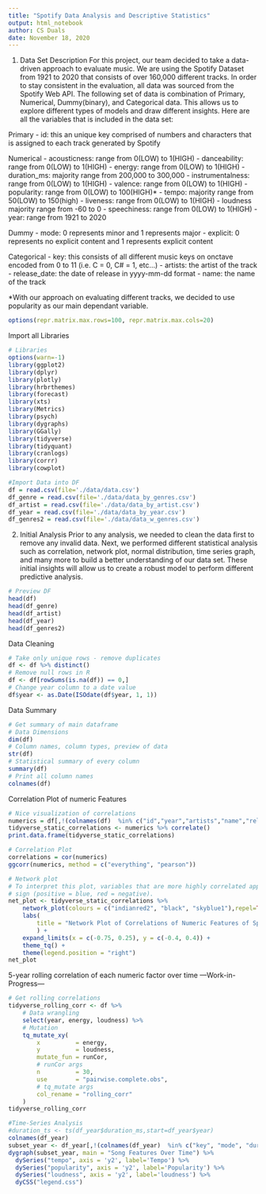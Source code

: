 ```yaml
---
title: "Spotify Data Analysis and Descriptive Statistics"
output: html_notebook
author: CS Duals
date: November 18, 2020
---
```


1. Data Set Description
For this project, our team decided to take a data-driven approach to evaluate music. We are using the Spotify Dataset from 1921 to 2020 that consists of over 160,000 different tracks. In order to stay consistent in the evaluation, all data was sourced from the Spotify Web API. The following set of data is combination of Primary, Numerical, Dummy(binary), and Categorical data. This allows us to explore different types of models and draw different insights. Here are all the variables that is included in the data set:

Primary
    - id: this an unique key comprised of numbers and characters that is assigned to each track generated by Spotify

Numerical
    - acousticness: range from 0(LOW) to 1(HIGH)
    - danceability: range from 0(LOW) to 1(HIGH)
    - energy: range from 0(LOW) to 1(HIGH)
    - duration_ms: majority range from 200,000 to 300,000
    - instrumentalness: range from 0(LOW) to 1(HIGH)
    - valence: range from 0(LOW) to 1(HIGH)
    - popularity: range from 0(LOW) to 100(HIGH)*
    - tempo: majority range from 50(LOW) to 150(high)
    - liveness: range from 0(LOW) to 1(HIGH)
    - loudness majority range from -60 to 0
    - speechiness: range from 0(LOW) to 1(HIGH)
    - year: range from 1921 to 2020

Dummy
    - mode: 0 represents minor and 1 represents major
    - explicit: 0 represents no explicit content and 1 represents explicit content
    
Categorical
    - key: this consists of all different music keys on onctave encoded from 0 to 11 (i.e. C = 0, C# = 1, etc...)
    - artists: the artist of the track
    - release_date: the date of release in yyyy-mm-dd format
    - name: the name of the track

*With our approach on evaluating different tracks, we decided to use popularity as our main dependant variable. 


```r
options(repr.matrix.max.rows=100, repr.matrix.max.cols=20)
```


Import all Libraries
```r
# Libraries
options(warn=-1)
library(ggplot2)
library(dplyr)
library(plotly)
library(hrbrthemes)
library(forecast)
library(xts)
library(Metrics)
library(psych)
library(dygraphs)
library(GGally)
library(tidyverse)
library(tidyquant)  
library(cranlogs)   
library(corrr)      
library(cowplot)    
```


```r
#Import Data into DF
df = read.csv(file='./data/data.csv')
df_genre = read.csv(file='./data/data_by_genres.csv')
df_artist = read.csv(file='./data/data_by_artist.csv')
df_year = read.csv(file='./data/data_by_year.csv')
df_genres2 = read.csv(file='./data/data_w_genres.csv')
```

2. Initial Analysis
Prior to any analysis, we needed to clean the data first to remove any invalid data. Next, we performed different statistical analysis such as correlation, network plot, normal distribution, time series graph, and many more to build a better understanding of our data set. These initial insights will allow us to create a robust model to perform different predictive analysis.   

```r
# Preview DF
head(df)
head(df_genre)
head(df_artist)
head(df_year)
head(df_genres2)
```
Data Cleaning
```r
# Take only unique rows - remove duplicates
df <- df %>% distinct()
# Remove null rows in R
df <- df[rowSums(is.na(df)) == 0,]
# Change year column to a date value
df$year <- as.Date(ISOdate(df$year, 1, 1))
```


Data Summary
```r
# Get summary of main dataframe
# Data Dimensions
dim(df)
# Column names, column types, preview of data
str(df)
# Statistical summary of every column
summary(df)
# Print all column names
colnames(df)
```

Correlation Plot of numeric Features
```r
# Nice visualization of correlations
numerics = df[,!(colnames(df)  %in% c("id","year","artists","name","release_date"))]
tidyverse_static_correlations <- numerics %>% correlate() 
print.data.frame(tidyverse_static_correlations)
```

```r
# Correlation Plot
correlations = cor(numerics)
ggcorr(numerics, method = c("everything", "pearson")) 
```
```r
# Network plot
# To interpret this plot, variables that are more highly correlated appear closer together and are joined by stronger paths. Paths are colored by their
# sign (positive = blue, red = negative).
net_plot <- tidyverse_static_correlations %>%
    network_plot(colours = c("indianred2", "black", "skyblue1"),repel=TRUE, legend = TRUE) +
    labs(
        title = "Network Plot of Correlations of Numeric Features of Spotify Songs"
        ) +
    expand_limits(x = c(-0.75, 0.25), y = c(-0.4, 0.4)) +
    theme_tq() +
    theme(legend.position = "right")
net_plot
```
5-year rolling correlation of each numeric factor over time
---Work-in-Progress---

```r
# Get rolling correlations
tidyverse_rolling_corr <- df %>%
    # Data wrangling
    select(year, energy, loudness) %>%
    # Mutation
    tq_mutate_xy(
        x          = energy,
        y          = loudness,
        mutate_fun = runCor, 
        # runCor args
        n          = 30,
        use        = "pairwise.complete.obs",
        # tq_mutate args
        col_rename = "rolling_corr"
    )
tidyverse_rolling_corr
```


```r
#Time-Series Analysis
#duration_ts <- ts(df_year$duration_ms,start=df_year$year)
colnames(df_year)
subset_year <- df_year[,!(colnames(df_year)  %in% c("key", "mode", "duration_ms"))]
dygraph(subset_year, main = "Song Features Over Time") %>%
  dySeries("tempo", axis = 'y2', label='Tempo') %>%
  dySeries("popularity", axis = 'y2', label='Popularity') %>%
  dySeries("loudness", axis = 'y2', label='loudness') %>%
  dyCSS("legend.css")
```